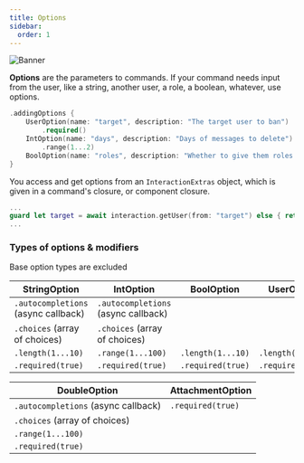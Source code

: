 ```yaml
---
title: Options
sidebar:
  order: 1
---
```

![Banner](/Options.png)

**Options** are the parameters to commands. If your command needs input from the user, like a string, another user,
a role, a boolean, whatever, use options.

```swift
.addingOptions {
	UserOption(name: "target", description: "The target user to ban")
		.required()
	IntOption(name: "days", description: "Days of messages to delete")
		.range(1...2)
	BoolOption(name: "roles", description: "Whether to give them roles back on join")
}
```

You access and get options from an `InteractionExtras` object, which is given in a command's closure, or component closure.

```swift
...
guard let target = await interaction.getUser(from: "target") else { return }
...
```

### Types of options & modifiers
Base option types are excluded

| **StringOption**                   | **IntOption**                      | **BoolOption**   | **UserOption**   | **ChannelOption**| **RoleOption**   |
|------------------------------------|------------------------------------|------------------|------------------|------------------|------------------|
| `.autocompletions` (async callback)| `.autocompletions` (async callback)|                  |                  |                  |                  |
| `.choices` (array of choices)      | `.choices` (array of choices)      |                  |                  |                  |                  |
| `.length(1...10)`                  | `.range(1...100)`                  | `.length(1...10)`| `.length(1...10)`| `.length(1...10)`| `.length(1...10)`|
| `.required(true)`                  | `.required(true)`                  | `.required(true)`| `.required(true)`| `.required(true)`| `.required(true)`|

| **DoubleOption**                   | **AttachmentOption**|
|------------------------------------|---------------------|
| `.autocompletions` (async callback)| `.required(true)`   |
| `.choices` (array of choices)      |                     | 
| `.range(1...100)`                  |                     |
| `.required(true)`                  |                     |
